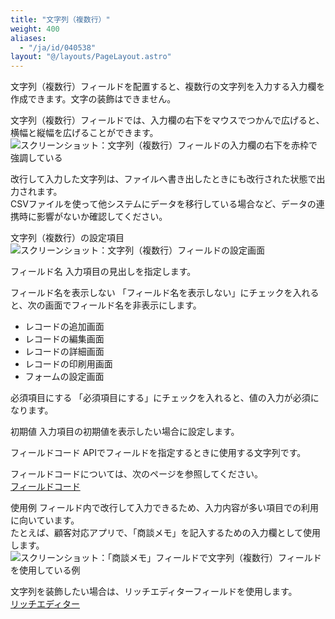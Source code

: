 ```yaml
---
title: "文字列（複数行）"
weight: 400
aliases:
  - "/ja/id/040538"
layout: "@/layouts/PageLayout.astro"
---
```




文字列（複数行）フィールドを配置すると、複数行の文字列を入力する入力欄を作成できます。文字の装飾はできません。

文字列（複数行）フィールドでは、入力欄の右下をマウスでつかんで広げると、横幅と縦幅を広げることができます。
<Img src="/k/kintone/img-ja/text_box_multi-line_04.png" alt="スクリーンショット：文字列（複数行）フィールドの入力欄の右下を赤枠で強調している" />

<Note>

改行して入力した文字列は、ファイルへ書き出したときにも改行された状態で出力されます。  
CSVファイルを使って他システムにデータを移行している場合など、データの連携時に影響がないか確認してください。


</Note>

<Heading id="form_parts_text_box_multi-line_20">文字列（複数行）の設定項目</Heading>
<Img src="/k/kintone/img-ja/text_box_multi-line_img03.png" alt="スクリーンショット：文字列（複数行）フィールドの設定画面" />

<Heading level={3} id="form_parts_text_box_multi-line_2010">フィールド名</Heading>
入力項目の見出しを指定します。

<Heading level={3} id="form_parts_text_box_multi-line_2020">フィールド名を表示しない</Heading>
「フィールド名を表示しない」にチェックを入れると、次の画面でフィールド名を非表示にします。

* レコードの追加画面
* レコードの編集画面
* レコードの詳細画面
* レコードの印刷用画面
* フォームの設定画面

<Heading level={3} id="form_parts_text_box_multi-line_2030">必須項目にする</Heading>
「必須項目にする」にチェックを入れると、値の入力が必須になります。

<Heading level={3} id="form_parts_text_box_multi-line_2040">初期値</Heading>
入力項目の初期値を表示したい場合に設定します。

<Heading level={3} id="form_parts_text_box_multi-line_2050">フィールドコード</Heading>
APIでフィールドを指定するときに使用する文字列です。

<Note>

フィールドコードについては、次のページを参照してください。  
[フィールドコード](/k/ja/id/040504.html)


</Note>

<Heading id="form_parts_text_box_multi-line_10">使用例</Heading>
フィールド内で改行して入力できるため、入力内容が多い項目での利用に向いています。  
たとえば、顧客対応アプリで、「商談メモ」を記入するための入力欄として使用します。
<Img src="/k/kintone/img-ja/text_box_multi-line_02.png" alt="スクリーンショット：「商談メモ」フィールドで文字列（複数行）フィールドを使用している例" />

<Note>

文字列を装飾したい場合は、リッチエディターフィールドを使用します。  
[リッチエディター](/k/ja/id/040537.html)


</Note>
